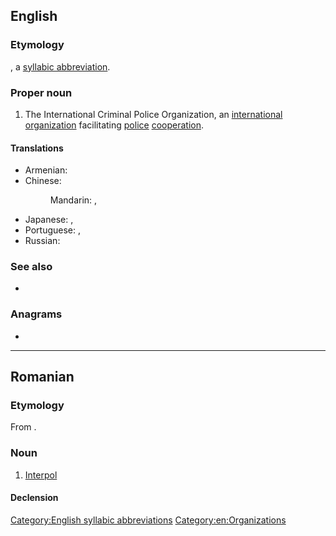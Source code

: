 ==English==

===Etymology===
{{blend|en|international|police}}, a [[syllabic abbreviation]].

===Proper noun===
{{en-proper noun}}

# The International Criminal Police Organization, an [[international]] [[organization]] facilitating [[police]] [[cooperation]].

====Translations====
{{trans-top|the International Criminal Police Organization}}
* Armenian: {{t|hy|Ինտերպոլ}}
* Chinese:
*: Mandarin: {{t+|cmn|國際刑警組織|sc=Hani}}, {{t+|cmn|国际刑警组织|tr=guójì xíngjǐng zǔzhī|sc=Hani}}
{{trans-mid}}
* Japanese: {{t|ja|インターポール|tr=Intāpōru|sc=Jpan}}, {{t|ja|国際刑事警察機構|tr=こくさいけいじけいさつきこう, kokusai keiji keisatsu kikō|sc=Jpan}}
* Portuguese: {{t|pt|Organização Internacional de Polícia Criminal}}, {{t|pt|Interpol|f}}
* Russian: {{t+|ru|Интерпо́л|m}}
{{trans-bottom}}

===See also===
* {{pedia}}

===Anagrams===
* {{anagrams|en|a=eilnoprt|Ternopil|pointrel|terpinol|topliner}}

[[Category:English syllabic abbreviations]]
[[Category:en:Organizations]]

----

==Romanian==

===Etymology===
From {{bor|ro|fr|Interpol}}.

===Noun===
{{ro-noun|n|-}}

# [[Interpol]]

====Declension====
{{ro-noun-n|n=sg}}